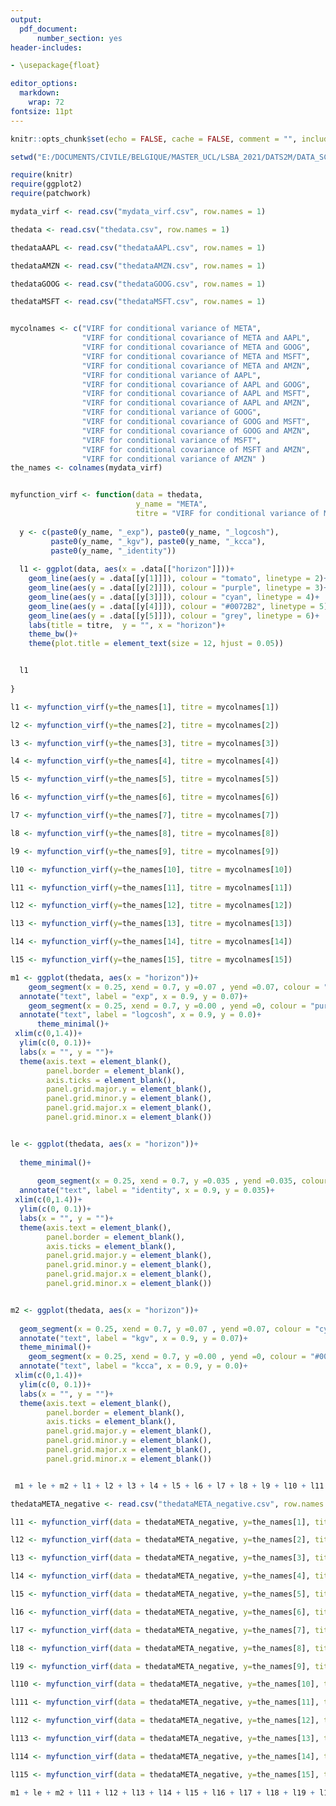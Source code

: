 ---
output: 
  pdf_document:
      number_section: yes
header-includes:

- \usepackage{float}

editor_options: 
  markdown: 
    wrap: 72
fontsize: 11pt
---

\pagenumbering {gobble}

```{r setup, include=FALSE}
knitr::opts_chunk$set(echo = FALSE, cache = FALSE, comment = "", include = TRUE, warning = FALSE, message = FALSE, fig.align="center")

setwd("E:/DOCUMENTS/CIVILE/BELGIQUE/MASTER_UCL/LSBA_2021/DATS2M/DATA_SCIENCE/BLOC_2_Bis/LDATS2840_MEMOIRE_DATA_SCIENCE/PROGRAMMING/R_thesis/plotting")

require(knitr)
require(ggplot2)
require(patchwork)
```

```{r, eval = TRUE, cache = TRUE, echo = FALSE,  fig.width = 14, fig.height = 19, fig.align = "center", message = FALSE, fig.pos = "H"}

mydata_virf <- read.csv("mydata_virf.csv", row.names = 1)

thedata <- read.csv("thedata.csv", row.names = 1)

thedataAAPL <- read.csv("thedataAAPL.csv", row.names = 1)

thedataAMZN <- read.csv("thedataAMZN.csv", row.names = 1)

thedataGOOG <- read.csv("thedataGOOG.csv", row.names = 1)

thedataMSFT <- read.csv("thedataMSFT.csv", row.names = 1)


mycolnames <- c("VIRF for conditional variance of META", 
                "VIRF for conditional covariance of META and AAPL",
                "VIRF for conditional covariance of META and GOOG",
                "VIRF for conditional covariance of META and MSFT",
                "VIRF for conditional covariance of META and AMZN",
                "VIRF for conditional variance of AAPL",
                "VIRF for conditional covariance of AAPL and GOOG",
                "VIRF for conditional covariance of AAPL and MSFT",
                "VIRF for conditional covariance of AAPL and AMZN",
                "VIRF for conditional variance of GOOG", 
                "VIRF for conditional covariance of GOOG and MSFT",
                "VIRF for conditional covariance of GOOG and AMZN",
                "VIRF for conditional variance of MSFT",
                "VIRF for conditional covariance of MSFT and AMZN",
                "VIRF for conditional variance of AMZN" )
the_names <- colnames(mydata_virf)


myfunction_virf <- function(data = thedata, 
                            y_name = "META", 
                            titre = "VIRF for conditional variance of META" ){
  
  y <- c(paste0(y_name, "_exp"), paste0(y_name, "_logcosh"), 
         paste0(y_name, "_kgv"), paste0(y_name, "_kcca"), 
         paste0(y_name, "_identity"))
  
  l1 <- ggplot(data, aes(x = .data[["horizon"]]))+
    geom_line(aes(y = .data[[y[1]]]), colour = "tomato", linetype = 2)+
    geom_line(aes(y = .data[[y[2]]]), colour = "purple", linetype = 3)+
    geom_line(aes(y = .data[[y[3]]]), colour = "cyan", linetype = 4)+
    geom_line(aes(y = .data[[y[4]]]), colour = "#0072B2", linetype = 5)+
    geom_line(aes(y = .data[[y[5]]]), colour = "grey", linetype = 6)+
    labs(title = titre,  y = "", x = "horizon")+
    theme_bw()+
    theme(plot.title = element_text(size = 12, hjust = 0.05))


  l1
  
}

l1 <- myfunction_virf(y=the_names[1], titre = mycolnames[1])

l2 <- myfunction_virf(y=the_names[2], titre = mycolnames[2])

l3 <- myfunction_virf(y=the_names[3], titre = mycolnames[3])

l4 <- myfunction_virf(y=the_names[4], titre = mycolnames[4])

l5 <- myfunction_virf(y=the_names[5], titre = mycolnames[5])

l6 <- myfunction_virf(y=the_names[6], titre = mycolnames[6])

l7 <- myfunction_virf(y=the_names[7], titre = mycolnames[7])

l8 <- myfunction_virf(y=the_names[8], titre = mycolnames[8])

l9 <- myfunction_virf(y=the_names[9], titre = mycolnames[9])

l10 <- myfunction_virf(y=the_names[10], titre = mycolnames[10])

l11 <- myfunction_virf(y=the_names[11], titre = mycolnames[11])

l12 <- myfunction_virf(y=the_names[12], titre = mycolnames[12])

l13 <- myfunction_virf(y=the_names[13], titre = mycolnames[13])

l14 <- myfunction_virf(y=the_names[14], titre = mycolnames[14])

l15 <- myfunction_virf(y=the_names[15], titre = mycolnames[15])

m1 <- ggplot(thedata, aes(x = "horizon"))+
    geom_segment(x = 0.25, xend = 0.7, y =0.07 , yend =0.07, colour = "tomato", linetype = 2)+
  annotate("text", label = "exp", x = 0.9, y = 0.07)+
    geom_segment(x = 0.25, xend = 0.7, y =0.00 , yend =0, colour = "purple", linetype = 3)+
  annotate("text", label = "logcosh", x = 0.9, y = 0.0)+      
      theme_minimal()+
 xlim(c(0,1.4))+
  ylim(c(0, 0.1))+
  labs(x = "", y = "")+
  theme(axis.text = element_blank(),
        panel.border = element_blank(),
        axis.ticks = element_blank(),
        panel.grid.major.y = element_blank(),
        panel.grid.minor.y = element_blank(),
        panel.grid.major.x = element_blank(),
        panel.grid.minor.x = element_blank())


le <- ggplot(thedata, aes(x = "horizon"))+
    
  theme_minimal()+
    
      geom_segment(x = 0.25, xend = 0.7, y =0.035 , yend =0.035, colour = "grey", linetype = 5)+
  annotate("text", label = "identity", x = 0.9, y = 0.035)+
 xlim(c(0,1.4))+
  ylim(c(0, 0.1))+
  labs(x = "", y = "")+
  theme(axis.text = element_blank(),
        panel.border = element_blank(),
        axis.ticks = element_blank(),
        panel.grid.major.y = element_blank(),
        panel.grid.minor.y = element_blank(),
        panel.grid.major.x = element_blank(),
        panel.grid.minor.x = element_blank())


m2 <- ggplot(thedata, aes(x = "horizon"))+
    
  geom_segment(x = 0.25, xend = 0.7, y =0.07 , yend =0.07, colour = "cyan", linetype = 4)+
  annotate("text", label = "kgv", x = 0.9, y = 0.07)+
  theme_minimal()+
    geom_segment(x = 0.25, xend = 0.7, y =0.00 , yend =0, colour = "#0072B2", linetype = 4)+
  annotate("text", label = "kcca", x = 0.9, y = 0.0)+
 xlim(c(0,1.4))+
  ylim(c(0, 0.1))+
  labs(x = "", y = "")+
  theme(axis.text = element_blank(),
        panel.border = element_blank(),
        axis.ticks = element_blank(),
        panel.grid.major.y = element_blank(),
        panel.grid.minor.y = element_blank(),
        panel.grid.major.x = element_blank(),
        panel.grid.minor.x = element_blank())


 m1 + le + m2 + l1 + l2 + l3 + l4 + l5 + l6 + l7 + l8 + l9 + l10 + l11 + l12 + l13 + l14 + l15 + plot_layout(nrow = 6, ncol = 3) 


```


```{r, eval = TRUE, cache = TRUE, echo = FALSE,  fig.width = 14, fig.height = 19, fig.align = "center", message = FALSE, fig.pos = "H"}
thedataMETA_negative <- read.csv("thedataMETA_negative.csv", row.names = 1)

l11 <- myfunction_virf(data = thedataMETA_negative, y=the_names[1], titre = mycolnames[1])

l12 <- myfunction_virf(data = thedataMETA_negative, y=the_names[2], titre = mycolnames[2])

l13 <- myfunction_virf(data = thedataMETA_negative, y=the_names[3], titre = mycolnames[3])

l14 <- myfunction_virf(data = thedataMETA_negative, y=the_names[4], titre = mycolnames[4])

l15 <- myfunction_virf(data = thedataMETA_negative, y=the_names[5], titre = mycolnames[5])

l16 <- myfunction_virf(data = thedataMETA_negative, y=the_names[6], titre = mycolnames[6])

l17 <- myfunction_virf(data = thedataMETA_negative, y=the_names[7], titre = mycolnames[7])

l18 <- myfunction_virf(data = thedataMETA_negative, y=the_names[8], titre = mycolnames[8])

l19 <- myfunction_virf(data = thedataMETA_negative, y=the_names[9], titre = mycolnames[9])

l110 <- myfunction_virf(data = thedataMETA_negative, y=the_names[10], titre = mycolnames[10])

l111 <- myfunction_virf(data = thedataMETA_negative, y=the_names[11], titre = mycolnames[11])

l112 <- myfunction_virf(data = thedataMETA_negative, y=the_names[12], titre = mycolnames[12])

l113 <- myfunction_virf(data = thedataMETA_negative, y=the_names[13], titre = mycolnames[13])

l114 <- myfunction_virf(data = thedataMETA_negative, y=the_names[14], titre = mycolnames[14])

l115 <- myfunction_virf(data = thedataMETA_negative, y=the_names[15], titre = mycolnames[15])

m1 + le + m2 + l11 + l12 + l13 + l14 + l15 + l16 + l17 + l18 + l19 + l110 + l111 + l112 + l113 + l114 + l115 + plot_layout(nrow = 6, ncol = 3) 
```


